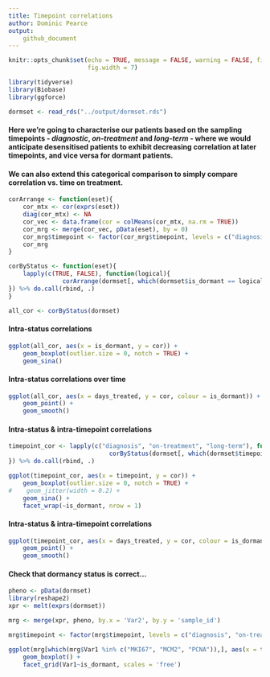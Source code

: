 ```yaml
---
title: Timepoint correlations
author: Dominic Pearce
output:
    github_document
---
```


```r
knitr::opts_chunk$set(echo = TRUE, message = FALSE, warning = FALSE, fig.align = 'center', 
                      fig.width = 7)
```

```r
library(tidyverse)
library(Biobase)
library(ggforce)
```

```r
dormset <- read_rds("../output/dormset.rds")
```

#### Here we're going to characterise our patients based on the sampling timepoints - *diagnostic*, *on-treatment* and *long-term* - where we would anticipate desensitised patients to exhibit decreasing correlation at later timepoints, and vice versa for dormant patients.

#### We can also extend this categorical comparison to simply compare correlation vs. time on treatment.

```r
corArrange <- function(eset){
    cor_mtx <- cor(exprs(eset))
    diag(cor_mtx) <- NA
    cor_vec <- data.frame(cor = colMeans(cor_mtx, na.rm = TRUE))
    cor_mrg <- merge(cor_vec, pData(eset), by = 0)
    cor_mrg$timepoint <- factor(cor_mrg$timepoint, levels = c("diagnosis", "on-treatment", "long-term"))
    cor_mrg
}

corByStatus <- function(eset){
    lapply(c(TRUE, FALSE), function(logical){
               corArrange(dormset[, which(dormset$is_dormant == logical)])
}) %>% do.call(rbind, .)
}

all_cor <- corByStatus(dormset)

```

#### Intra-status correlations

```r
ggplot(all_cor, aes(x = is_dormant, y = cor)) + 
    geom_boxplot(outlier.size = 0, notch = TRUE) + 
    geom_sina()
```

#### Intra-status correlations over time


```r
ggplot(all_cor, aes(x = days_treated, y = cor, colour = is_dormant)) + 
    geom_point() + 
    geom_smooth()
```

#### Intra-status & intra-timepoint correlations

```r
timepoint_cor <- lapply(c("diagnosis", "on-treatment", "long-term"), function(timepoint){
                            corByStatus(dormset[, which(dormset$timepoint == timepoint)])
}) %>% do.call(rbind, .)

ggplot(timepoint_cor, aes(x = timepoint, y = cor)) + 
    geom_boxplot(outlier.size = 0, notch = TRUE) +
#    geom_jitter(width = 0.2) +
    geom_sina() +
    facet_wrap(~is_dormant, nrow = 1)
```

#### Intra-status & intra-timepoint correlations

```r
ggplot(timepoint_cor, aes(x = days_treated, y = cor, colour = is_dormant)) +
    geom_point() +
    geom_smooth()
```

#### Check that dormancy status is correct...


```r
pheno <- pData(dormset)
library(reshape2)
xpr <- melt(exprs(dormset))

mrg <- merge(xpr, pheno, by.x = 'Var2', by.y = 'sample_id')

mrg$timepoint <- factor(mrg$timepoint, levels = c("diagnosis", "on-treatment", "long-term"))

ggplot(mrg[which(mrg$Var1 %in% c("MKI67", "MCM2", "PCNA")),], aes(x = timepoint, y = value)) +
    geom_boxplot() +
    facet_grid(Var1~is_dormant, scales = 'free')

```



